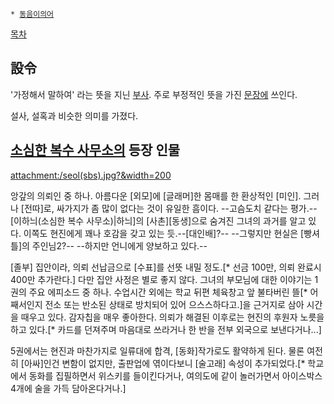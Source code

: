  * [[동음이의어]]

[[목차]]

== 設令 ==
'가정해서 말하여' 라는 뜻을 지닌 [[부사]]. 주로 부정적인 뜻을 가진 [[문장]]에 쓰인다.

설사, 설혹과 비슷한 의미를 가졌다.

== [[소심한 복수 사무소]]의 등장 인물 ==
attachment:/seol(sbs).jpg?&width=200

앙갚의 의뢰인 중 하나. 아름다운 [외모]에 [글래머]한 몸매를 한 환상적인 [미인]. 그러나 [전따]로, 싸가지가 좀 많이 없다는 것이 유일한 흠이다. --고슴도치 같다는 평가.-- [이하늬(소심한 복수 사무소)|하늬]의 [사촌][동생]으로 숨겨진 그녀의 과거를 알고 있다. 이쪽도 현진에게 꽤나 호감을 갖고 있는 듯.--[대인배]?-- --그렇지만 현실은 [빵셔틀]의 주인님2?-- --하지만 언니에게 양보하고 있다.--

[졸부] 집안이라, 의뢰 선납금으로 [수표]를 선뜻 내밀 정도.[* 선금 100만, 의뢰 완료시 400만 추가란다.] 다만 집안 사정은 별로 좋지 않다. 그녀의 부모님에 대한 이야기는 1권의 주요 에피소드 중 하나.
수업시간 외에는 학교 뒤편 체육창고 앞 불타버린 뜰[* 어째서인지 전소 또는 반소된 상태로 방치되어 있어 으스스하다고.]을 근거지로 삼아 시간을 때우고 있다. 감자칩을 매우 좋아한다.
의뢰가 해결된 이후로는 현진의 후원자 노릇을 하고 있다.[* 카드를 던져주며 마음대로 쓰라거나 한 반을 전부 외국으로 보낸다거나...]

5권에서는 현진과 마찬가지로 일류대에 합격, [동화]작가로도 활약하게 된다. 물론 여전히 [아싸]인건 변함이 없지만, 출판업에 엮이다보니 [술고래] 속성이 추가되었다.[* 학교에서 동화를 집필하면서 위스키를 들이킨다거나, 여의도에 같이 놀러가면서 아이스박스 4개에 술을 가득 담아온다거나.]
